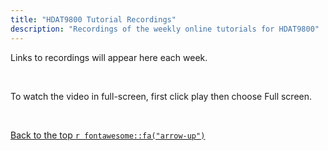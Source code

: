 ```yaml
---
title: "HDAT9800 Tutorial Recordings"
description: "Recordings of the weekly online tutorials for HDAT9800"
---
```


Links to recordings will appear here each week. 

<aside>

<br>

To watch the video in full-screen, first click play then choose Full screen. 

</aside>


<aside>

<br>

[Back to the top `r fontawesome::fa("arrow-up")`](recordings.html) 

</aside>
